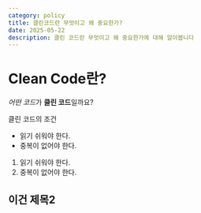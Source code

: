 ```yaml
---
category: policy
title: 클린코드란 무엇이고 왜 중요한가?
date: 2025-05-22
description: 클린 코드란 무엇이고 왜 중요한가에 대해 알아봅니다
---
```


# Clean Code란?

*어떤 코드*가 **클린 코드**일까요?

클린 코드의 조건

- 읽기 쉬워야 한다.
- 중복이 없어야 한다.

1. 읽기 쉬워야 한다.
2. 중복이 없어야 한다.

## 이건 제목2
